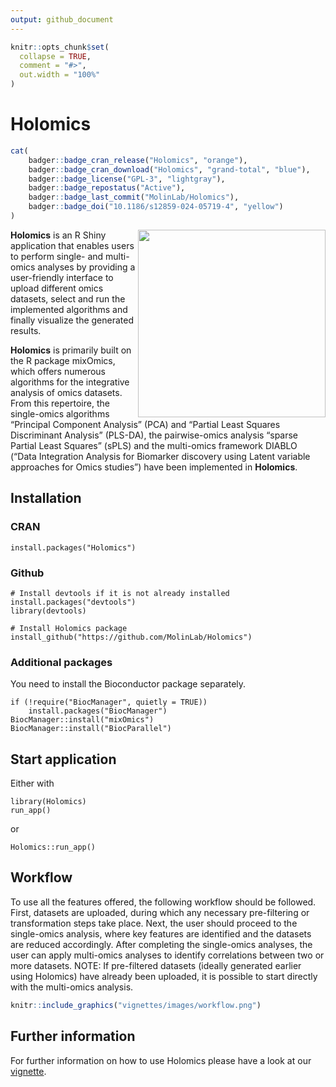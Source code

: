 ---
output: github_document
---

<!-- README.md is generated from README.Rmd. Please edit that file -->

```{r, include = FALSE}
knitr::opts_chunk$set(
  collapse = TRUE,
  comment = "#>",
  out.width = "100%"
)
```

# Holomics
```{r, echo = F, results='asis', message = F, warning=F}
cat(
	badger::badge_cran_release("Holomics", "orange"),
	badger::badge_cran_download("Holomics", "grand-total", "blue"),
	badger::badge_license("GPL-3", "lightgray"),
	badger::badge_repostatus("Active"),
	badger::badge_last_commit("MolinLab/Holomics"),
	badger::badge_doi("10.1186/s12859-024-05719-4", "yellow")
)
```

<img align="right" src="inst/app/www/img/logo.png" width=300> 

<b>Holomics</b> is an R Shiny application that enables users to perform single- and multi-omics analyses by providing a user-friendly interface to upload different omics datasets, select and run the implemented algorithms and finally visualize the generated results. 

<b>Holomics</b> is primarily built on the R package mixOmics, which offers numerous algorithms for the integrative analysis of omics datasets. From this repertoire, the single-omics algorithms "Principal Component Analysis" (PCA) and "Partial Least Squares Discriminant Analysis" (PLS-DA), the pairwise-omics analysis "sparse Partial Least Squares" (sPLS) and the multi-omics framework DIABLO ("Data Integration Analysis for Biomarker discovery using Latent variable approaches for Omics studies") have been implemented in <b>Holomics</b>.


## Installation
### CRAN
~~~
install.packages("Holomics")
~~~

### Github
~~~
# Install devtools if it is not already installed
install.packages("devtools")
library(devtools)

# Install Holomics package 
install_github("https://github.com/MolinLab/Holomics")
~~~

### Additional packages 
You need to install the Bioconductor package separately. 

~~~
if (!require("BiocManager", quietly = TRUE))
    install.packages("BiocManager")
BiocManager::install("mixOmics")
BiocManager::install("BiocParallel")
~~~


## Start application
Either with 

~~~
library(Holomics)
run_app()
~~~

or 

~~~
Holomics::run_app()
~~~ 

## Workflow
To use all the features offered, the following workflow should be followed. First, datasets are uploaded, during which any necessary pre-filtering or transformation steps take place. Next, the user should proceed to the single-omics analysis, where key features are identified and the datasets are reduced accordingly. After completing the single-omics analyses, the user can apply multi-omics analyses to identify correlations between two or more datasets.
NOTE: If pre-filtered datasets (ideally generated earlier using Holomics) have already been uploaded, it is possible to start directly with the multi-omics analysis.

```{r workflow, out.width="100%", echo=F}
knitr::include_graphics("vignettes/images/workflow.png")
```


## Further information
For further information on how to use Holomics please have a look at our <a href='https://CRAN.R-project.org/package=Holomics/vignettes/Holomics.html'>vignette</a>.